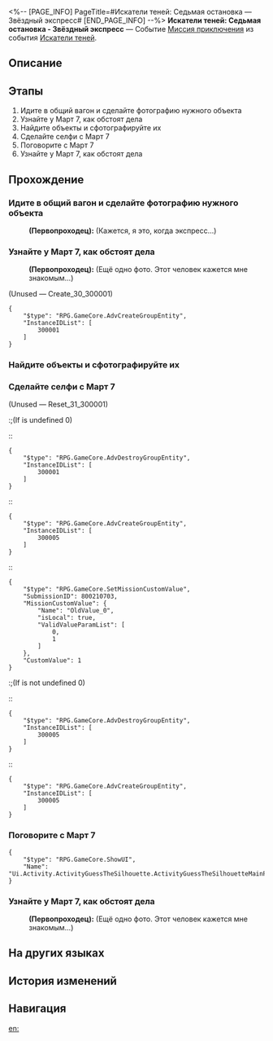 <%-- [PAGE_INFO]
PageTitle=#Искатели теней: Седьмая остановка — Звёздный экспресс#
[END_PAGE_INFO] --%>
{{Дополнить|Диалоги.}}
{{Миссия Инфобокс
|id              = 8002107
|Название        = Искатели теней: Седьмая остановка - Звёздный экспресс
|Изображение     = Миссия Искатели теней Седьмая остановка — Звёздный экспресс.png
|Тип             = Миссия приключения
|Событие         = Искатели теней
|Глава           = 
|Условия         = 
* Достигните [[Уровень Освоения|Уровня Освоения]] 21
* Завершена [[Миссия приключения]] «[[Искатели теней: Шестая остановка — Заклёпкоград|Искатели теней: Шестая остановка - Заклёпкоград]]»
|Персонажи       = Март 7; Первопроходец
|СтартЛокация    = [[Звёздный экспресс]] — [[Общий вагон]]
|Мир             = Звёздный экспресс
|Предыдущая      = Искатели теней: Шестая остановка — Заклёпкоград
|Следующая       = 
|Награды         = Отпечатки судьбы*1; Звёздный нефрит*80; Обсидиан запустения*3; Кредиты*40 000
}}
'''Искатели теней: Седьмая остановка - Звёздный экспресс''' — Событие [[Миссия приключения]] из события [[Искатели теней]].

==Описание==
{{Описание|<!--официальное описание из Перекрёстка судеб-->}}

==Этапы==
# Идите в общий вагон и сделайте фотографию нужного объекта
# Узнайте у Март 7, как обстоят дела
# Найдите объекты и сфотографируйте их
# Сделайте селфи с Март 7
# Поговорите с Март 7
# Узнайте у Март 7, как обстоят дела

==Прохождение==
{{Дополнить}}

===Идите в общий вагон и сделайте фотографию нужного объекта===
{{Описание миссии|тип=Миссия приключения|локация=Общий вагон|Затемнённый объект на фотографии кажется знакомым. Наверняка это что-то с экспресса...}}
{{Диалог Начало}}
:<!--3-second delay-->
:'''(Первопроходец):''' (Кажется, я {{MC|ж=видела|м=видел}} это, когда {{MC|ж=осматривала|м=осматривал}} экспресс...)
{{Диалог Конец}}

===Узнайте у Март 7, как обстоят дела===
{{Диалог Начало}}
:<!--1-second delay-->
:'''(Первопроходец):''' (Ещё одно фото. Этот человек кажется мне знакомым...)

;(Unused &mdash; Create_30_300001)
<pre>{
	"$type": "RPG.GameCore.AdvCreateGroupEntity",
	"InstanceIDList": [
		300001
	]
}</pre>
{{Диалог Конец}}

===Найдите объекты и сфотографируйте их===
{{Диалог Начало}}

{{Диалог Конец}}

===Сделайте селфи с Март 7===
{{Диалог Начало}}


;(Unused &mdash; Reset_31_300001)
:;(If {{F|MissionCV-8002107-undefined}} is undefined 0)
::<pre>{
	"$type": "RPG.GameCore.AdvDestroyGroupEntity",
	"InstanceIDList": [
		300001
	]
}</pre>
::<pre>{
	"$type": "RPG.GameCore.AdvCreateGroupEntity",
	"InstanceIDList": [
		300005
	]
}</pre>
::<pre>{
	"$type": "RPG.GameCore.SetMissionCustomValue",
	"SubmissionID": 800210703,
	"MissionCustomValue": {
		"Name": "OldValue_0",
		"isLocal": true,
		"ValidValueParamList": [
			0,
			1
		]
	},
	"CustomValue": 1
}</pre>
:;(If {{F|MissionCV-8002107-undefined}} is not undefined 0)
::<pre>{
	"$type": "RPG.GameCore.AdvDestroyGroupEntity",
	"InstanceIDList": [
		300005
	]
}</pre>
::<pre>{
	"$type": "RPG.GameCore.AdvCreateGroupEntity",
	"InstanceIDList": [
		300005
	]
}</pre>
{{Диалог Конец}}

===Поговорите с Март 7===
{{Диалог Начало}}
:<!--2.5-second delay-->
<pre>{
	"$type": "RPG.GameCore.ShowUI",
	"Name": "Ui.Activity.ActivityGuessTheSilhouette.ActivityGuessTheSilhouetteMainPage"
}</pre>
{{Диалог Конец}}

===Узнайте у Март 7, как обстоят дела===
{{Диалог Начало}}
:<!--1-second delay-->
:'''(Первопроходец):''' (Ещё одно фото. Этот человек кажется мне знакомым...)
{{Диалог Конец}}

==На других языках==
{{На других языках
|en   = Stellar Shadowseeker: 7th Stop, Astral Express
|zhs  = 星旅寻影•第七站•星穹列车
|zht  = 星旅尋影•第七站•星穹列車
|ja   = 星々の影を探して・7駅目・星穹列車
|ko   = 그림자를 찾는 별의 여정•일곱 번째 역•은하열차
|es   = Fotografías estelares, 7.ª parada: Expreso Astral
|fr   = Sur la piste des ombres des étoiles&nbsp;: 7e arrêt, Astral Express
|ru   = Искатели теней: Седьмая остановка - Звёздный экспресс
|th   = ท่องดาราเฟ้นเงา: สถานีที่ 7 - Astral Express
|vi   = Tìm Ảnh Hành Trình Sao: Trạm Thứ 7, Đội Tàu Astral
|de   = Stellarer Schattensucher: Siebter Halt – Astralexpress
|id   = Penjelajah Bayangan Bintang: Perhentian 7 - Astral Express
|pt   = Sombrio Estelar: 7ª Parada, Expresso Astral
}}

==История изменений==
{{История изменений|3.5}}

==Навигация==
{{Миссия приключения Навбокс|Глава }}

[[en:]]
